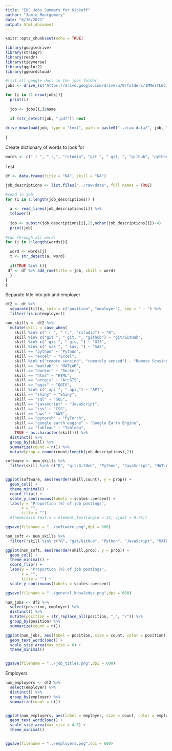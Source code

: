 ```yaml
---
title: "EDS Jobs Summary for Kickoff"
author: "Jamie Montgomery"
date: "6/30/2021"
output: html_document
---
```


```r
knitr::opts_chunk$set(echo = TRUE)

library(googledrive)
library(stringr)
library(readr)
library(tidyverse)
library(ggplot2)
library(ggwordcloud)
```


```r

#list all google docs in the jobs folder
jobs <- drive_ls("https://drive.google.com/drive/u/0/folders/1MMeiTL6C_AlJVkM6No8OQKzDzYFkY5GW")

for (i in 31:nrow(jobs)){
  print(i)
  
  job <- jobs[i,]$name

  if (str_detect(job, ".pdf")) next 
  
drive_download(job, type = "text", path = paste0("../raw-data/", job, ".txt"), overwrite = TRUE)
  
}
```

Create dictionary of words to look for

```r

words <- c(" r ", " r,", "rstudio", "git ", " git, ", "github", "python", "remote sensing", "remotely sensed",  "spatial", "javascript", "sql", "arcgis", " gis ", " gis, ", "aws", "cloud", "machine learning", " sas ", " sas, ", "qgis", "tableau", "excel", "google sheets", "tensorflow", "pytorch", "matlab", "google earth engine", "stata", " api ", " api,", "shiny", "jupyter", "time series", "kepler", "docker", "css", "azure", "kubernetes", "dashboard", "metadata", "data visualization" ,"data management", "rmarkdown", "html", "bash")

```

Test

```r

df <- data.frame(title = "NA", skill = "NA")

job_descriptions <- list.files("../raw-data", full.names = TRUE)

#read in job
for (i in 1:length(job_descriptions)) {
  
  a <- read_lines(job_descriptions[i]) %>%
  tolower()
  
  job <- substr(job_descriptions[i],13,nchar(job_descriptions[i])-4)
  print(job)
  
#run through all words 
for (j in 1:length(words)){

  word <- words[j]
  t <- str_detect(a, word)
  
  if(TRUE %in% t){
 df <- df %>% add_row(title = job, skill = word) 
  }
}  
}
```

Separate title into job and employer

```r
df2 <- df %>%
  separate(title, into = c("position", "employer"), sep = " - ") %>%
  filter(!is.na(employer))
```


```r

num_skills <- df2 %>%
  mutate(skill = case_when(
    skill %in% c(" r ", " r,", "rstudio") ~ "R",
    skill %in% c("git ", " git, ", "github") ~ "git/GitHub",
    skill %in% c(" gis ", " gis, ") ~ "GIS",
    skill %in% c(" sas ", " sas, ") ~ "SAS",
    skill == "python" ~ "Python",
    skill == "excel" ~ "Excel",
    skill %in% c("remote sensing", "remotely sensed") ~ "Remote Sensing",
    skill == "matlab" ~ "MATLAB",
    skill == "docker" ~ "Docker",
    skill == "html" ~ "HTML",
    skill == "arcgis" ~ "ArcGIS",
    skill == "qgis" ~ "QGIS",
    skill %in% c(" api ", " api,") ~ "API",
    skill == "shiny" ~ "Shiny",
    skill == "sql" ~ "SQL",
    skill == "javascript" ~ "JavaScript",
    skill == "css" ~ "CSS",
    skill == "aws" ~ "AWS",
    skill == "pytorch" ~ "PyTorch",
    skill == "google earth engine" ~ "Google Earth Engine",
    skill == "tableau" ~ "Tableau",
    TRUE ~ as.character(skill))) %>%
  distinct() %>%
  group_by(skill) %>%
  summarize(count = n()) %>%
  mutate(prop = round(count/length(job_descriptions),2))

software <- num_skills %>%
  filter(skill %in% c("R", "git/GitHub", "Python", "JavaScript", "MATLAB", "SQL", "ArcGIS", "AWS","SAS", "QGIS", "Tableau", "Excel", "google sheets", "tensorflow", "PyTorch", "Google Earth Engine", "stata", "Shiny", "jupyter", "kepler", "Docker", "CSS", "azure", "kubernetes", "rmarkdown", "HTML", "bash"))


ggplot(software, aes(reorder(skill,count), y = prop)) +
  geom_col() +
  theme_minimal() +
  coord_flip() +
  scale_y_continuous(labels = scales::percent) +
  labs(y = "Proportion (%) of job postings", 
       x = "",
       title = "") 
  #theme(axis.text.x = element_text(angle = 35, vjust = 0.75)) 

ggsave(filename = "../software.png",dpi = 600)
```

```r
non_soft <- num_skills %>%
  filter(!skill %in% c("R", "git/GitHub", "Python", "JavaScript", "MATLAB", "SQL", "ArcGIS", "AWS","SAS", "QGIS", "Tableau", "Excel", "google sheets", "tensorflow", "PyTorch", "matlab", "Google Earth Engine", "stata", "Shiny", "jupyter", "kepler", "Docker", "CSS", "azure", "kubernetes", "rmarkdown", "HTML", "bash"))

ggplot(non_soft, aes(reorder(skill,prop), y = prop)) +
  geom_col() +
  theme_minimal() +
  coord_flip() +
  labs(y = "Proportion (%) of job postings", 
       x = "",
       title = "") +
  scale_y_continuous(labels = scales::percent)

ggsave(filename = "../general_knowledge.png",dpi = 600)
```

```r
num_jobs <- df2 %>% 
  select(position, employer) %>%
  distinct() %>%
  mutate(position = str_replace_all(position, "_", "/")) %>%
  group_by(position) %>%
  summarize(count = n())

ggplot(num_jobs, aes(label = position, size = count, color = position)) +
  geom_text_wordcloud() +
  scale_size_area(max_size = 6) +
  theme_minimal()


ggsave(filename = "../job_titles.png",dpi = 600)
```

Employers

```r
num_employers <- df2 %>% 
  select(employer) %>%
  distinct() %>%
  group_by(employer) %>%
  summarize(count = n())


ggplot(num_employers, aes(label = employer, size = count, color = employer)) +
  geom_text_wordcloud() +
  scale_size_area(max_size = 4.5) +
  theme_minimal() 


ggsave(filename = "../employers.png",dpi = 600)
```



